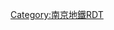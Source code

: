 {{Routemap|title=南京地铁14号线|title-bg={{南京地铁颜色|14}}|inline=<includeonly>yes</includeonly>|map=
uextENDEa
uextCONTgq\uextKRZt\uextSTR+r~~ ~~{{南京地铁线路名|6}} ←
\uextXBHF-L\uextXBHF-R~~ ~~[[栖霞山站(南京地铁)|栖霞山]]
\\uextSTR\uextSTRl\uextCONTfq~~ ~~{{南京地铁线路名|6}} →
uextBHF~~ ~~[[栖霞山北站 (南京地铁)|栖霞山北]]
uextBHF~~ ~~[[中江大道站|中江大道]]
uexhtSTRe
\uexhSTR\uexhCONTg
\uexhBHF!~HUBaq\uexhBHF!~HUBeq~~ ~~[[龙袍站|龙袍]] ← {{南京地铁线路名|S10}} →
\uexhSTR\uexhCONTf
uexhBHF~~ ~~[[陈家庄站|陈家庄]]
uexhtSTRa
uextBHF~~ ~~[[文峰路站|文峰路]]
uextBHF~~ ~~[[雄州东站|雄州东]]
uextBHF~~ ~~[[金江大道站|金江大道]]
uextBHF~~ ~~[[滁河东站|滁河东]]
uextBHF~~ ~~[[滁河西站|滁河西]]
utCONTgq\uxtTINTt\utCONTfq~~ ~~[[雄州站|雄州]]
uextSTR~~ ~~← {{南京地铁线路名|S8}} →
uextBHF~~ ~~[[雄州西路站|雄州西路]]
uextBHF~~ ~~[[机场路站|机场路]]
uextBHF~~ ~~[[六合机场站|六合机场]]
\\uextABZgl+l\uextSTReq\uexKDSTeq~~ ~~[[六合机场车辆段]]
uextENDEe
}}<noinclude>
{{Rdt intro|[[南京地铁14号线]]}}

[[Category:南京地鐵RDT]]

</noinclude>